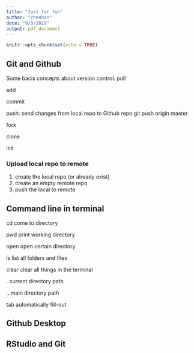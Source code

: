 ```yaml
---
title: "Just for fun"
author: "chenhan"
date: "9/3/2019"
output: pdf_document
---
```


```r
knitr::opts_chunk$set(echo = TRUE)
```

## Git and Github

Some bacis concepts about version control. 
pull

add

commit

push: send changes from local repo to Github repo
git push origin master

fork

clone

init



### Upload local repo to remote

1. create the local repo (or already exist)
2. create an empty remote repo
3. push the local to remote



## Command line in terminal
cd
come to directory

pwd
print working directory

open 
open certain directory

ls
list all folders and files

clear
clear all things in the terminal

.
current directory path

..
main directory path

tab
automatically fill-out



## Github Desktop

## RStudio and Git

